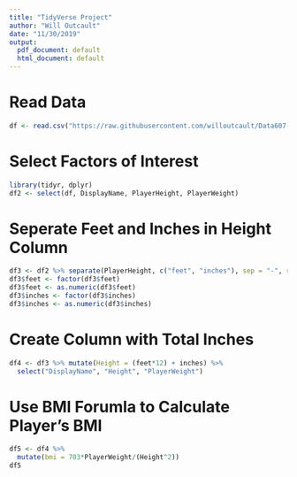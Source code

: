 ```yaml
---
title: "TidyVerse Project"
author: "Will Outcault"
date: "11/30/2019"
output:
  pdf_document: default
  html_document: default
---
```


# Read Data
```r
df <- read.csv("https://raw.githubusercontent.com/willoutcault/Data607-Data-Acquisition/master/runningbacks%20consolidated.csv", TRUE)
```

# Select Factors of Interest
```r
library(tidyr, dplyr)
df2 <- select(df, DisplayName, PlayerHeight, PlayerWeight)
```

# Seperate Feet and Inches in Height Column
```r
df3 <- df2 %>% separate(PlayerHeight, c("feet", "inches"), sep = "-", remove = TRUE)
df3$feet <- factor(df3$feet)
df3$feet <- as.numeric(df3$feet)
df3$inches <- factor(df3$inches)
df3$inches <- as.numeric(df3$inches)
```

# Create Column with Total Inches
```r
df4 <- df3 %>% mutate(Height = (feet*12) + inches) %>%
  select("DisplayName", "Height", "PlayerWeight")
```

# Use BMI Forumla to Calculate Player's BMI
```r
df5 <- df4 %>%
  mutate(bmi = 703*PlayerWeight/(Height^2))
df5
```
